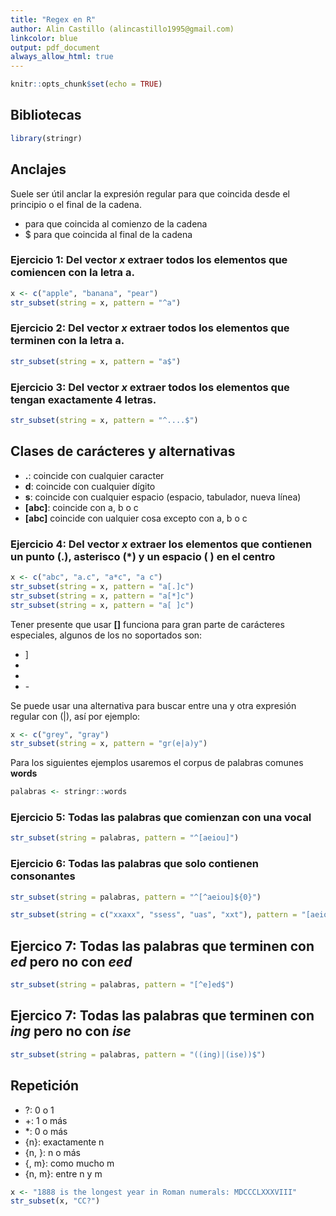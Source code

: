 ```yaml
---
title: "Regex en R"
author: Alin Castillo (alincastillo1995@gmail.com)
linkcolor: blue
output: pdf_document
always_allow_html: true
---
```


```r
knitr::opts_chunk$set(echo = TRUE)
```

\tableofcontents

## Bibliotecas
```r
library(stringr)
```

## Anclajes

Suele ser útil anclar la expresión regular para que coincida desde el principio o el final de la cadena.

- \textasciicircum{} para que coincida al comienzo de la cadena
- $\$$ para que coincida al final de la cadena

### Ejercicio 1: Del vector *x* extraer todos los elementos que comiencen con la letra a.

```r
x <- c("apple", "banana", "pear")
str_subset(string = x, pattern = "^a")
```

### Ejercicio 2: Del vector *x* extraer todos los elementos que terminen con la letra a.

```r
str_subset(string = x, pattern = "a$")
```

### Ejercicio 3: Del vector *x* extraer todos los elementos que tengan exactamente 4 letras.
```r
str_subset(string = x, pattern = "^....$")
```

## Clases de carácteres y alternativas
- **.**: coincide con cualquier caracter
- **\textbackslash{}d**: coincide con cualquier dígito
- **\textbackslash{}s**: coincide con cualquier espacio (espacio, tabulador, nueva línea)
- **[abc]**: coincide con a, b o c
- **[\textasciicircum{}abc]** coincide con ualquier cosa excepto con a, b o c

### Ejercicio 4: Del vector *x* extraer los elementos que contienen un punto (.), asterisco (*) y un espacio ( ) en el centro
```r
x <- c("abc", "a.c", "a*c", "a c")
str_subset(string = x, pattern = "a[.]c")
str_subset(string = x, pattern = "a[*]c")
str_subset(string = x, pattern = "a[ ]c")
```

Tener presente que usar **[]** funciona para gran parte de carácteres especiales, algunos de los no soportados son:

- ]
- \textbackslash{}
- \textasciicircum{}
- \-

Se puede usar una alternativa para buscar entre una y otra expresión regular con (|), así por ejemplo:
```r
x <- c("grey", "gray")
str_subset(string = x, pattern = "gr(e|a)y")
```

Para los siguientes ejemplos usaremos el corpus de palabras comunes **words**
```r
palabras <- stringr::words
```

### Ejercicio 5: Todas las palabras que comienzan con una vocal
```r
str_subset(string = palabras, pattern = "^[aeiou]")
```

### Ejercicio 6: Todas las palabras que solo contienen consonantes
```r
str_subset(string = palabras, pattern = "^[^aeiou]${0}")

str_subset(string = c("xxaxx", "ssess", "uas", "xxt"), pattern = "[aeiou]")
```

## Ejercico 7: Todas las palabras que terminen con *ed* pero no con *eed*
```r
str_subset(string = palabras, pattern = "[^e]ed$")
```

## Ejercico 7: Todas las palabras que terminen con *ing* pero no con *ise*
```r
str_subset(string = palabras, pattern = "((ing)|(ise))$")
```

## Repetición
- ?: 0 o 1
- +: 1 o más
- *: 0 o más
- {n}: exactamente n
- {n, }: n o más
- {, m}: como mucho m
- {n, m}: entre n y m

```r
x <- "1888 is the longest year in Roman numerals: MDCCCLXXXVIII"
str_subset(x, "CC?")
```

